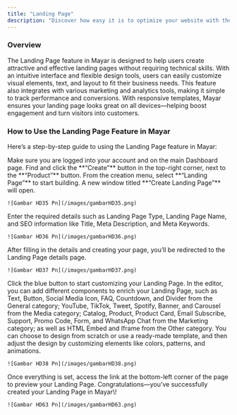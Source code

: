 ```yaml
---
title: "Landing Page"
description: "Discover how easy it is to optimize your website with the Landing Page Setting feature in Mayar today!"
---
```


### Overview

The Landing Page feature in Mayar is designed to help users create attractive and effective landing pages without requiring technical skills. With an intuitive interface and flexible design tools, users can easily customize visual elements, text, and layout to fit their business needs. This feature also integrates with various marketing and analytics tools, making it simple to track performance and conversions. With responsive templates, Mayar ensures your landing page looks great on all devices—helping boost engagement and turn visitors into customers.

### How to Use the Landing Page Feature in Mayar

Here’s a step-by-step guide to using the Landing Page feature in Mayar:

<Steps>
  <Step title="Log in to the Mayar Dashboard">
    Make sure you are logged into your account and on the main Dashboard page.
  </Step>
  <Step title="Click the “Create” Button">
    Find and click the **“Create”** button in the top-right corner, next to the **“Product”** button.
  </Step>
  <Step title="Select “Landing Page”">
    From the creation menu, select **“Landing Page”** to start building. A new window titled **“Create Landing Page”** will open.

    ![Gambar HD35 Pn](/images/gambarHD35.png)
  </Step>
  <Step title="Fill in Landing Page Details">
    Enter the required details such as Landing Page Type, Landing Page Name, and SEO information like Title, Meta Description, and Meta Keywords.

    ![Gambar HD36 Pn](/images/gambarHD36.png)
  </Step>
  <Step title="Access the Landing Page Details">
    After filling in the details and creating your page, you’ll be redirected to the Landing Page details page.

    ![Gambar HD37 Pn](/images/gambarHD37.png)
  </Step>
  <Step title="Edit the Landing Page Design">
    Click the blue button to start customizing your Landing Page.
  </Step>
  <Step title="Add and Customize Components">
    In the editor, you can add different components to enrich your Landing Page, such as Text, Button, Social Media Icon, FAQ, Countdown, and Divider from the General category; YouTube, TikTok, Tweet, Spotify, Banner, and Carousel from the Media category; Catalog, Product, Product Card, Email Subscribe, Support, Promo Code, Form, and WhatsApp Chat from the Marketing category; as well as HTML Embed and Iframe from the Other category. You can choose to design from scratch or use a ready-made template, and then adjust the design by customizing elements like colors, patterns, and animations.

    ![Gambar HD38 Pn](/images/gambarHD38.png)
  </Step>
  <Step title="Finish">
    Once everything is set, access the link at the bottom-left corner of the page to preview your Landing Page. Congratulations—you’ve successfully created your Landing Page in Mayar\!

    ![Gambar HD63 Pn](/images/gambarHD63.png)
  </Step>
</Steps>